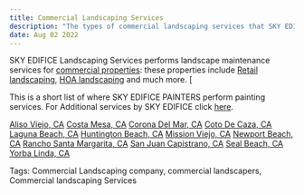 ---
title: Commercial Landscaping Services
description: "The types of commercial landscaping services that SKY EDIFICE performs for commercial buildings in the commercial landscaping industry. SKY EDIFICE does more than lanscaping services keep reading to find out more."
date: Aug 02 2022
---

SKY EDIFICE Landscaping Services performs landscape maintenance services for [commercial properties](https://skyedifice.com/landscape/markets/commercial/): these properties include [Retail landscaping](https://skyedifice.com/landscape/markets/retail/), [HOA landscaping](https://skyedifice.com/landscape/markets/hoa/) and much more. [

This is a short list of where SKY EDIFICE PAINTERS perform painting services. For Additional services by SKY EDIFICE click [here](https://skyedifice.com).

[Aliso Viejo, CA](https://skyedifice.com/painting-house-painters-in-aliso-viejo/) 
[Costa Mesa, CA](https://skyedifice.com/painting/house-painters-costa-mesa/) 
[Corona Del Mar, CA](https://skyedifice.com/painting/top-5-best-corona-del-mar-painting/) 
[Coto De Caza, CA](https://skyedifice.com/painting/house-painting-coto-de-caza/) 
[Laguna Beach, CA](https://skyedifice.com/painting/laguna-beach-house-painters/) 
[Huntington Beach, CA](https://skyedifice.com/painting/house-painters-huntington-beach/) 
[Mission Viejo, CA](https://skyedifice.com/painting/house-painter-mission-viejo/) 
[Newport Beach, CA](https://skyedifice.com/painting/newport-beach-painters/) 
[Rancho Santa Margarita, CA](https://skyedifice.com/painting/best-painting-contractors-rancho-santa-margarita-ca/) 
[San Juan Capistrano, CA](https://skyedifice.com/painting/house-painter-san-juan-capistrano/) 
[Seal Beach, CA](https://skyedifice.com/painting/house-painter-seal-beach/) 
[Yorba Linda, CA](https://skyedifice.com/painting/house-painter-yorba-linda/) 


Tags: Commercial Landscaping company, commercial landscapers, Commercial landscaping Services
